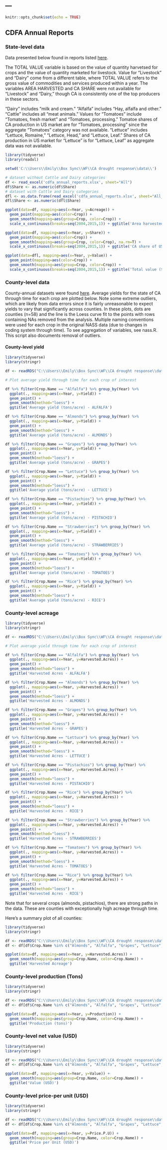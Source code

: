 ---
---

```r
knitr::opts_chunk$set(echo = TRUE)
```

## CDFA Annual Reports

### State-level data

Data presented below found in reports listed [here](https://www.cdfa.ca.gov/Statistics/).

The TOTAL VALUE variable is based on the value of quantity harvetsed for crops and the value of quantity marketed for livestock. Value for "Livestock" and "Dairy" come from a different table, where TOTAL VALUE refers to the gross value of commodities and services produced within a year.  The variables AREA HARVESTED and CA SHARE were not available for "Livestock" and "Dairy," though CA is consistently one of the top producers in these sectors.

"Dairy" includes "milk and cream."  "Alfalfa" includes "Hay, alfalfa and other."  "Cattle" includes all "meat animals."  Values for "Tomatoes" include "Tomatoes, fresh market" and "Tomatoes, processing."  Tomatoe shares of CA production in US market are for "Tomatoes, processing" since the aggregate "Tomatoes" category was not available.  "Lettuce" includes "Lettuce, Romaine," "Lettuce, Head," and "Lettuce, Leaf."  Shares of CA production in US market for "Lettuce" is for "Lettuce, Leaf" as aggregate data was not available. 

```r
library(tidyverse)
library(readxl)

setwd('C:\\Users\\Emily\\Box Sync\\WF\\CA drought response\\data\\')

# dataset without Cattle and Dairy categories
df <- read_excel('cdfa_annual_reports.xlsx', sheet="All")
df$Share <- as.numeric(df$Share)
# dataset with Cattle and Dairy categories
dfl <- as.data.frame(read_excel('cdfa_annual_reports.xlsx', sheet="All_livestock"))
dfl$Share <- as.numeric(dfl$Share)

ggplot(data=df, mapping=aes(x=Year, y=Acreage)) +
  geom_point(mapping=aes(color=Crop)) +
  geom_smooth(mapping=aes(group=Crop, color=Crop)) +
  scale_x_continuous(breaks=seq(2004,2015,1)) + ggtitle('Area harvested (1,000 acres)')

ggplot(data=df, mapping=aes(x=Year, y=Share)) +
  geom_point(mapping=aes(color=Crop)) +
  geom_smooth(mapping=aes(group=Crop, color=Crop), na.rm=T) +
  scale_x_continuous(breaks=seq(2004,2015,1)) + ggtitle('CA share of US production')

ggplot(data=dfl, mapping=aes(x=Year, y=Value)) +
  geom_point(mapping=aes(color=Crop)) +
  geom_smooth(mapping=aes(group=Crop, color=Crop)) +
  scale_x_continuous(breaks=seq(2004,2015,1)) + ggtitle('Total value ($1,000)')


```

### County-level data

County-annual datasets were found [here](https://www.nass.usda.gov/Statistics_by_State/California/Publications/AgComm/Detail/).  Average yields for the state of CA through time for each crop are plotted below.  Note some extreme outliers, which are likely from data errors since it is fairly unreasonable to expect yields to vary that significantly across counties.  In these plots, dots are counties (n=58) and the line is the Loess curve fit to the points with rows containing NAs removed from the analysis.  Multiple naming conventions were used for each crop in the original NASS data (due to changes in coding system through time).  To see aggregation of variables, see nass.R. This script also documents removal of outliers.

#### County-level yield

```r

library(tidyverse)
library(stringr)

df <- readRDS("C:\\Users\\Emily\\Box Sync\\WF\\CA drought response\\data\\cdfa_county_annual_reports.RDS")

# Plot average yield through time for each crop of interest

df %>% filter(Crop.Name == "Alfalfa") %>% group_by(Year) %>% 
  ggplot(., mapping=aes(x=Year, y=Yield)) +
  geom_point() +
  geom_smooth(method="loess") +
  ggtitle('Average yield (tons/acre) - ALFALFA')

df %>% filter(Crop.Name == "Almonds") %>% group_by(Year) %>% 
  ggplot(., mapping=aes(x=Year, y=Yield)) +
  geom_point() +
  geom_smooth(method="loess") +
  ggtitle('Average yield (tons/acre) - ALMONDS')

df %>% filter(Crop.Name == "Grapes") %>% group_by(Year) %>% 
  ggplot(., mapping=aes(x=Year, y=Yield)) +
  geom_point() +
  geom_smooth(method="loess") +
  ggtitle('Average yield (tons/acre) - GRAPES')

df %>% filter(Crop.Name == "Lettuce") %>% group_by(Year) %>% 
  ggplot(., mapping=aes(x=Year, y=Yield)) +
  geom_point() +
  geom_smooth(method="loess") +
  ggtitle('Average yield (tons/acre) - LETTUCE')

df %>% filter(Crop.Name == "Pistachios") %>% group_by(Year) %>% 
  ggplot(., mapping=aes(x=Year, y=Yield)) +
  geom_point() +
  geom_smooth(method="loess") +
  ggtitle('Average yield (tons/acre) - PISTACHIO')

df %>% filter(Crop.Name == "Strawberries") %>% group_by(Year) %>% 
  ggplot(., mapping=aes(x=Year, y=Yield)) +
  geom_point() +
  geom_smooth(method="loess") +
  ggtitle('Average yield (tons/acre) - STRAWBERRIES')

df %>% filter(Crop.Name == "Tomatoes") %>% group_by(Year) %>% 
  ggplot(., mapping=aes(x=Year, y=Yield)) +
  geom_point() +
  geom_smooth(method="loess") +
  ggtitle('Average yield (tons/acre) - TOMATOES')

df %>% filter(Crop.Name == "Rice") %>% group_by(Year) %>% 
  ggplot(., mapping=aes(x=Year, y=Yield)) +
  geom_point() +
  geom_smooth(method="loess") +
  ggtitle('Average yield (tons/acre) - RICE')

```

### County-level acreage

```r

library(tidyverse)
library(stringr)

df <- readRDS("C:\\Users\\Emily\\Box Sync\\WF\\CA drought response\\data\\cdfa_county_annual_reports.RDS")

# Plot average yield through time for each crop of interest

df %>% filter(Crop.Name == "Alfalfa") %>% group_by(Year) %>% 
  ggplot(., mapping=aes(x=Year, y=Harvested.Acres)) +
  geom_point() +
  geom_smooth(method="loess") +
  ggtitle('Harvested Acres - ALFALFA')

df %>% filter(Crop.Name == "Almonds") %>% group_by(Year) %>% 
  ggplot(., mapping=aes(x=Year, y=Harvested.Acres)) +
  geom_point() +
  geom_smooth(method="loess") +
  ggtitle('Harvested Acres - ALMONDS')

df %>% filter(Crop.Name == "Grapes") %>% group_by(Year) %>% 
  ggplot(., mapping=aes(x=Year, y=Harvested.Acres)) +
  geom_point() +
  geom_smooth(method="loess") +
  ggtitle('Harvested Acres - GRAPES')

df %>% filter(Crop.Name == "Lettuce") %>% group_by(Year) %>% 
  ggplot(., mapping=aes(x=Year, y=Harvested.Acres)) +
  geom_point() +
  geom_smooth(method="loess") +
  ggtitle('Harvested Acres - LETTUCE')

df %>% filter(Crop.Name == "Pistachios") %>% group_by(Year) %>% 
  ggplot(., mapping=aes(x=Year, y=Harvested.Acres)) +
  geom_point() +
  geom_smooth(method="loess") +
  ggtitle('Harvested Acres - PISTACHIO')

df %>% filter(Crop.Name == "Rice") %>% group_by(Year) %>% 
  ggplot(., mapping=aes(x=Year, y=Harvested.Acres)) +
  geom_point() +
  geom_smooth(method="loess") +
  ggtitle('Harvested Acres - RICE')

df %>% filter(Crop.Name == "Strawberries") %>% group_by(Year) %>% 
  ggplot(., mapping=aes(x=Year, y=Harvested.Acres)) +
  geom_point() +
  geom_smooth(method="loess") +
  ggtitle('Harvested Acres - STRAWBERRIES')

df %>% filter(Crop.Name == "Tomatoes") %>% group_by(Year) %>% 
  ggplot(., mapping=aes(x=Year, y=Harvested.Acres)) +
  geom_point() +
  geom_smooth(method="loess") +
  ggtitle('Harvested Acres - TOMATOES')

df %>% filter(Crop.Name == "Rice") %>% group_by(Year) %>% 
  ggplot(., mapping=aes(x=Year, y=Harvested.Acres)) +
  geom_point() +
  geom_smooth(method="loess") +
  ggtitle('Harvested Acres - RICE')


```

Note that for several crops (almonds, pistachios), there are strong paths in the data.  These are counties with exceptionally high acreage through time.

Here's a summary plot of all counties:

```r

library(tidyverse)
library(stringr)

df <- readRDS("C:\\Users\\Emily\\Box Sync\\WF\\CA drought response\\data\\cdfa_county_annual_reports.RDS")
df <- df[df$Crop.Name %in% c("Almonds", "Alfalfa", "Grapes", "Lettuce", "Tomatoes", "Pistachios", "Walnuts", "Strawberries", "Rice"),]

ggplot(data=df, mapping=aes(x=Year, y=Harvested.Acres)) +
  geom_smooth(mapping=aes(group=Crop.Name, color=Crop.Name)) +
  ggtitle('Harvested Acreage')

```

### County-level production (Tons)

```r

library(tidyverse)
library(stringr)

df <- readRDS("C:\\Users\\Emily\\Box Sync\\WF\\CA drought response\\data\\cdfa_county_annual_reports.RDS")
df <- df[df$Crop.Name %in% c("Almonds", "Alfalfa", "Grapes", "Lettuce", "Tomatoes", "Pistachios", "Walnuts", "Strawberries", "Rice"),]

ggplot(data=df, mapping=aes(x=Year, y=Production)) +
  geom_smooth(mapping=aes(group=Crop.Name, color=Crop.Name)) +
  ggtitle('Production (tons)')

```


### County-level net value (USD)

```r

library(tidyverse)
library(stringr)

df <- readRDS("C:\\Users\\Emily\\Box Sync\\WF\\CA drought response\\data\\cdfa_county_annual_reports.RDS")
df <- df[df$Crop.Name %in% c("Almonds", "Alfalfa", "Grapes", "Lettuce", "Tomatoes", "Pistachios", "Walnuts", "Strawberries", "Rice"),]

ggplot(data=df, mapping=aes(x=Year, y=Value)) +
  geom_smooth(mapping=aes(group=Crop.Name, color=Crop.Name)) +
  ggtitle('Value (USD)')

```

### County-level price-per unit (USD)

```r

library(tidyverse)
library(stringr)

df <- readRDS("C:\\Users\\Emily\\Box Sync\\WF\\CA drought response\\data\\cdfa_county_annual_reports.RDS")
df <- df[df$Crop.Name %in% c("Almonds", "Alfalfa", "Grapes", "Lettuce", "Tomatoes", "Pistachios", "Walnuts", "Strawberries", "Rice"),]

ggplot(data=df, mapping=aes(x=Year, y=Price.P.U)) +
  geom_smooth(mapping=aes(group=Crop.Name, color=Crop.Name)) +
  ggtitle('Price per Unit (USD)')

```
